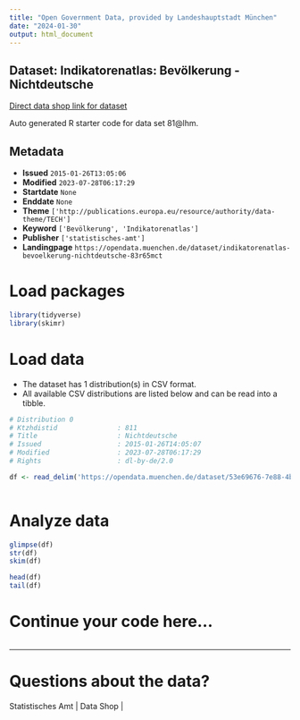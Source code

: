 ```yaml
---
title: "Open Government Data, provided by Landeshauptstadt München"
date: "2024-01-30"
output: html_document
---
```


## Dataset: Indikatorenatlas: Bevölkerung - Nichtdeutsche

[Direct data shop link for dataset](https://opendata.muenchen.de/dataset/indikatorenatlas-bevoelkerung-nichtdeutsche-83r65mct)

Auto generated R starter code for data set 81@lhm.

## Metadata

- **Issued** `2015-01-26T13:05:06`
- **Modified** `2023-07-28T06:17:29`
- **Startdate** `None`
- **Enddate** `None`
- **Theme** `['http://publications.europa.eu/resource/authority/data-theme/TECH']`
- **Keyword** `['Bevölkerung', 'Indikatorenatlas']`
- **Publisher** `['statistisches-amt']`
- **Landingpage** `https://opendata.muenchen.de/dataset/indikatorenatlas-bevoelkerung-nichtdeutsche-83r65mct`


# Load packages

```r

library(tidyverse)
library(skimr)

```

# Load data

-   The dataset has 1 distribution(s) in CSV format.
-   All available CSV distributions are listed below and can be read into a tibble.

```r

# Distribution 0
# Ktzhdistid               : 811
# Title                    : Nichtdeutsche
# Issued                   : 2015-01-26T14:05:07
# Modified                 : 2023-07-28T06:17:29
# Rights                   : dl-by-de/2.0

df <- read_delim('https://opendata.muenchen.de/dataset/53e69676-7e88-4b5e-9745-b86a19232514/resource/5185a8bc-5368-4181-a5e6-cab4beae8551/download/indikat_bevoelkerung_nichtdeutsche_240723.csv')



```

# Analyze data

```r

glimpse(df)
str(df)
skim(df)

head(df)
tail(df)

```

# Continue your code here...

```r

```

------------------------------------------------------------------------

# Questions about the data?

Statistisches Amt | Data Shop | 
